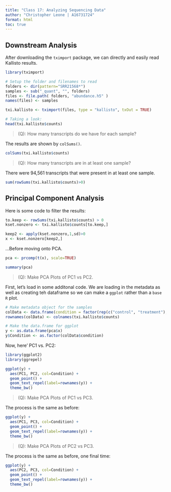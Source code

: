 ```yaml
---
title: "Class 17: Analyzing Sequencing Data"
author: "Christopher Leone | A16731724"
format: html
toc: true
---
```


## Downstream Analysis

After downloading the `tximport` package, we can directly and easily read Kallisto results.

```r
library(tximport)

# Setup the folder and filenames to read
folders <- dir(pattern="SRR21568*")
samples <- sub("_quant", "", folders)
files <- file.path( folders, "abundance.h5" )
names(files) <- samples

txi.kallisto <- tximport(files, type = "kallisto", txOut = TRUE)

# Taking a look:
head(txi.kallisto$counts)
```

> (Q): How many transcripts do we have for each sample?

The results are shown by `colSums()`.

```r
colSums(txi.kallisto$counts)
```

> (Q): How many transcripts are in at least one sample?

There were 94,561 transcripts that were present in at least one sample.

```r
sum(rowSums(txi.kallisto$counts)>0)
```

## Principal Component Analysis

Here is some code to filter the results:

```r
to.keep <- rowSums(txi.kallisto$counts) > 0
kset.nonzero <- txi.kallisto$counts[to.keep,]
```

```r
keep2 <- apply(kset.nonzero,1,sd)>0
x <- kset.nonzero[keep2,]
```


...Before moving onto PCA.

```r
pca <- prcomp(t(x), scale=TRUE)

summary(pca)
```

> (Q): Make PCA Plots of PC1 vs PC2.

First, let's load in some additonal code. We are loading in the metadata as well as creating teh dataframe so we can make a `ggplot` rather than a `base R` plot.

```r
# Make metadata object for the samples
colData <- data.frame(condition = factor(rep(c("control", "treatment"), each = 2)))
rownames(colData) <- colnames(txi.kallisto$counts)

# Make the data.frame for ggplot 
y <- as.data.frame(pca$x)
y$Condition <- as.factor(colData$condition)
```

Now, here' PC1 vs. PC2:

```r
library(ggplot2)
library(ggrepel)

ggplot(y) +
  aes(PC1, PC2, col=Condition) +
  geom_point() +
  geom_text_repel(label=rownames(y)) +
  theme_bw()
```

> (Q): Make PCA Plots of PC1 vs PC3.

The process is the same as before:

```r
ggplot(y) +
  aes(PC1, PC3, col=Condition) +
  geom_point() +
  geom_text_repel(label=rownames(y)) +
  theme_bw()
```

> (Q): Make PCA Plots of PC2 vs PC3.

The process is the same as before, one final time:

```r
ggplot(y) +
  aes(PC2, PC3, col=Condition) +
  geom_point() +
  geom_text_repel(label=rownames(y)) +
  theme_bw()
```